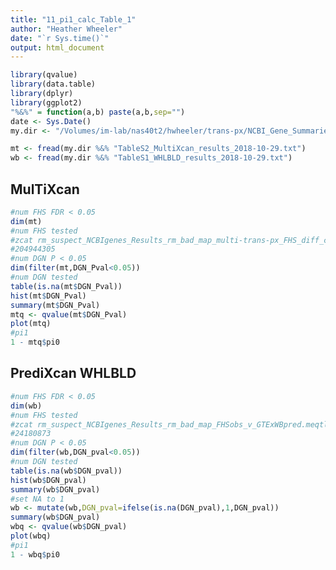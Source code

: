 ```yaml
---
title: "11_pi1_calc_Table_1"
author: "Heather Wheeler"
date: "`r Sys.time()`"
output: html_document
---
```

```r
library(qvalue)
library(data.table)
library(dplyr)
library(ggplot2)
"%&%" = function(a,b) paste(a,b,sep="")
date <- Sys.Date()
my.dir <- "/Volumes/im-lab/nas40t2/hwheeler/trans-px/NCBI_Gene_Summaries/paper_figures_2018-10-26/"

mt <- fread(my.dir %&% "TableS2_MultiXcan_results_2018-10-29.txt")
wb <- fread(my.dir %&% "TableS1_WHLBLD_results_2018-10-29.txt")
```

## MulTiXcan
```r
#num FHS FDR < 0.05
dim(mt)
#num FHS tested
#zcat rm_suspect_NCBIgenes_Results_rm_bad_map_multi-trans-px_FHS_diff_chrs_overall_results_2017-12-11.txt.gz |wc
#204944305
#num DGN P < 0.05
dim(filter(mt,DGN_Pval<0.05))
#num DGN tested
table(is.na(mt$DGN_Pval))
hist(mt$DGN_Pval)
summary(mt$DGN_Pval)
mtq <- qvalue(mt$DGN_Pval)
plot(mtq)
#pi1
1 - mtq$pi0
```

## PrediXcan WHLBLD
```r
#num FHS FDR < 0.05
dim(wb)
#num FHS tested
#zcat rm_suspect_NCBIgenes_Results_rm_bad_map_FHSobs_v_GTExWBpred.meqtl.trans.diffchr.allres.txt.gz |wc
#24180873
#num DGN P < 0.05
dim(filter(wb,DGN_pval<0.05))
#num DGN tested
table(is.na(wb$DGN_pval))
hist(wb$DGN_pval)
summary(wb$DGN_pval)
#set NA to 1
wb <- mutate(wb,DGN_pval=ifelse(is.na(DGN_pval),1,DGN_pval))
summary(wb$DGN_pval)
wbq <- qvalue(wb$DGN_pval)
plot(wbq)
#pi1
1 - wbq$pi0
```
